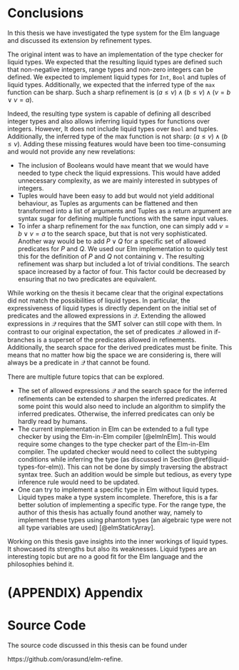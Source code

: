 # Conclusions

In this thesis we have investigated the type system for the Elm language and discussed its extension by refinement types.

The original intent was to have an implementation of the type checker for liquid types. We expected that the resulting liquid types are defined such that non-negative integers, range types and non-zero integers can be defined. We expected to implement liquid types for `Int`, `Bool` and tuples of liquid types. Additionally, we expected that the inferred type of the `max` function can be sharp. Such a sharp refinement is $(a \leq \nu) \land (b \leq \nu)\land (\nu = b \lor \nu = a)$.

Indeed, the resulting type system is capable of defining all described integer types and also allows inferring liquid types for functions over integers. However, It does not include liquid types over `Bool` and tuples. Additionally, the inferred type of the max function is not sharp: $(a \leq \nu) \land (b \leq \nu)$. Adding these missing features would have been too time-consuming and would not provide any new revelations:

* The inclusion of Booleans would have meant that we would have needed to type check the liquid expressions. This would have added unnecessary complexity, as we are mainly interested in subtypes of integers.
* Tuples would have been easy to add but would not yield additional behaviour, as Tuples as arguments can be flattened and then transformed into a list of arguments  and Tuples as a return argument are syntax sugar for defining multiple functions with the same input values.
* To infer a sharp refinement for the `max` function, one can simply add $\nu = b \lor \nu = a$ to the search space, but that is not very sophisticated. Another way would be to add $P \lor Q$ for a specific set of allowed predicates for $P$ and $Q$. We used our Elm implementation to quickly test this for the definition of $P$ and $Q$ not containing $\lor$. The resulting refinement was sharp but included a lot of trivial  conditions. The search space increased by a factor of four. This factor could be decreased by ensuring that no two predicates are equivalent.

While working on the thesis it became clear that the original expectations did not match the possibilities of liquid types. In particular, the expressiveness of liquid types is directly dependent on the initial set of predicates and the allowed expressions in $\mathcal{Q}$. Extending the allowed expressions in $\mathcal{Q}$ requires that the SMT solver can still cope with them. In contrast to our original expectation, the set of predicates $\mathcal{Q}$ allowed in if-branches is a superset of the predicates allowed in refinements. Additionally, the search space for the derived predicates must be finite. This means that no matter how big the space we are considering is, there will always be a predicate in $\mathcal{Q}$ that cannot be found.

There are multiple future topics that can be explored.

* The set of allowed expressions $\mathcal{Q}$ and the search space for the inferred refinements can be extended to sharpen the inferred predicates. At some point this would also need to include an algorithm to simplify the inferred predicates. Otherwise, the inferred predicates can only be hardly read by humans.
* The current implementation in Elm can be extended to a full type checker by using the Elm-in-Elm compiler [@elmInElm]. This would require some changes to the type checker part of the Elm-in-Elm compiler. The updated checker would need to collect the subtyping conditions while inferring the type (as discussed in Section \@ref(liquid-types-for-elm)). This can not be done by simply traversing the abstract syntax tree. Such an addition would be simple but tedious, as every type inference rule would need to be updated.
* One can try to implement a specific type in Elm without liquid types. Liquid types make a type system incomplete. Therefore, this is a far better solution of implementing a specific type. For the range type, the author of this thesis has actually found another way, namely to implement these types using phantom types (an algebraic type were not all type variables are used) [@elmStaticArray].

Working on this thesis gave insights into the inner workings of liquid types. It showcased its strengths but also its weaknesses. Liquid types are an interesting topic but are no a good fit for the Elm language and the philosophies behind it.
\newpage

# (APPENDIX) Appendix {-}

# Source Code

The source code discussed in this thesis can be found under

https://github.com/orasund/elm-refine.
